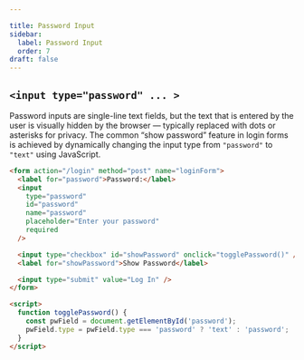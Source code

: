 ```yaml
---

title: Password Input
sidebar:
  label: Password Input
  order: 7
draft: false
---
```


## `<input type="password" ... >`

Password inputs are single-line text fields, but the text that is entered by the user is visually
hidden by the browser — typically replaced with dots or asterisks for privacy. The common “show
password” feature in login forms is achieved by dynamically changing the input type from
`"password"` to `"text"` using JavaScript.

```html {3-9}
<form action="/login" method="post" name="loginForm">
  <label for="password">Password:</label>
  <input
    type="password"
    id="password"
    name="password"
    placeholder="Enter your password"
    required
  />

  <input type="checkbox" id="showPassword" onclick="togglePassword()" />
  <label for="showPassword">Show Password</label>

  <input type="submit" value="Log In" />
</form>

<script>
  function togglePassword() {
    const pwField = document.getElementById('password');
    pwField.type = pwField.type === 'password' ? 'text' : 'password';
  }
</script>
```
